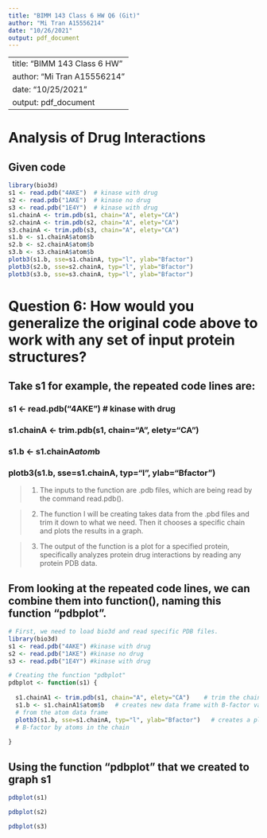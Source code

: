 ```yaml
---
title: "BIMM 143 Class 6 HW Q6 (Git)"
author: "Mi Tran A15556214"
date: "10/26/2021"
output: pdf_document
---
```

---
title: "BIMM 143 Class 6 HW"
author: "Mi Tran A15556214"
date: "10/25/2021"
output: pdf_document
---
# Analysis of Drug Interactions 

## Given code

```r
library(bio3d)
s1 <- read.pdb("4AKE")  # kinase with drug
s2 <- read.pdb("1AKE")  # kinase no drug
s3 <- read.pdb("1E4Y")  # kinase with drug
s1.chainA <- trim.pdb(s1, chain="A", elety="CA")
s2.chainA <- trim.pdb(s2, chain="A", elety="CA")
s3.chainA <- trim.pdb(s3, chain="A", elety="CA")
s1.b <- s1.chainA$atom$b
s2.b <- s2.chainA$atom$b
s3.b <- s3.chainA$atom$b
plotb3(s1.b, sse=s1.chainA, typ="l", ylab="Bfactor")
plotb3(s2.b, sse=s2.chainA, typ="l", ylab="Bfactor")
plotb3(s3.b, sse=s3.chainA, typ="l", ylab="Bfactor")
```

# Question 6: How would you generalize the original code above to work with any set of input protein structures?

## Take s1 for example, the repeated code lines are:
### s1 <- read.pdb("4AKE")  # kinase with drug
### s1.chainA <- trim.pdb(s1, chain="A", elety="CA")
### s1.b <- s1.chainA$atom$b
### plotb3(s1.b, sse=s1.chainA, typ="l", ylab="Bfactor")

> 1. The inputs to the function are .pdb files, which are being read by the command read.pdb().

> 2. The function I will be creating takes data from the .pbd files and trim it down to what we need. Then it chooses a specific chain and plots the results in a graph.

> 3. The output of the function is a plot for a specified protein, specifically analyzes protein drug interactions by reading any protein PDB data.

## From looking at the repeated code lines, we can combine them into function(), naming this function "pdbplot".

```r
# First, we need to load bio3d and read specific PDB files.
library(bio3d)
s1 <- read.pdb("4AKE") #kinase with drug
s2 <- read.pdb("1AKE") #kinase no drug
s3 <- read.pdb("1E4Y") #kinase with drug

# Creating the function "pdbplot"
pdbplot <- function(s1) {
  
  s1.chainA1 <- trim.pdb(s1, chain="A", elety="CA")    # trim the chain
  s1.b <- s1.chainA1$atom$b   # creates new data frame with B-factor values 
  # from the atom data frame
  plotb3(s1.b, sse=s1.chainA, typ="l", ylab="Bfactor")   # creates a plot of 
  # B-factor by atoms in the chain
  
}
```

## Using the function "pdbplot" that we created to graph s1 

```r
pdbplot(s1)
```
```r
pdbplot(s2)
```
```r
pdbplot(s3)
```


